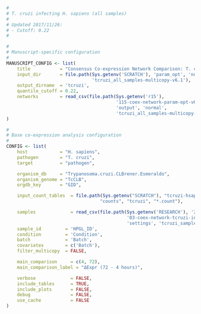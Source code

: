 ```r
#
# T. cruzi infecting H. sapiens (all samples)
#
# Updated 2017/11/26:
# - Cutoff: 0.22
#

#
# Manuscript-specific configuration
#
MANUSCRIPT_CONFIG <- list(
    title           = "Consensus Co-expression Network Comparison: T. cruzi (All Samples)", 
    input_dir       = file.path(Sys.getenv('SCRATCH'), 'param_opt', 'normal',
                                'tcruzi_all_samples-multicopy-v6.1'),
    output_dirname  = 'tcruzi',
    quantile_cutoff = 0.22,
    networks        = read_csv(file.path(Sys.getenv('r15'),
                                         '115-coex-network-param-opt-v6',
                                         'output', 'normal',
                                         'tcruzi_all_samples-multicopy-v6.1.csv'))
)

#
# Base co-expression analysis configuration
#
CONFIG <- list(
    host            = "H. sapiens",
    pathogen        = "T. cruzi",
    target          = "pathogen",

    organism_db     = "Trypanosoma.cruzi.CLBrener.Esmeraldo",
    organism_genome = "TcCLB",
    orgdb_key       = "GID",

    input_count_tables  = file.path(Sys.getenv("SCRATCH"), "tcruzi-hsapiens",
                                   "counts", "tcruzi", "*.count"),

    samples             = read_csv(file.path(Sys.getenv('RESEARCH'), '2015',
                                             '03-coex-network-tcruzi-infecting-hsapiens',
                                             'settings', 'tcruzi_samples.csv')),
    sample_id         = 'HPGL_ID',
    condition         = 'Condition',
    batch             = 'Batch',
    covariates        = c('Batch'),
    filter_multicopy  = FALSE,

    main_comparison     = c(4, 72),
    main_comparison_label = "ΔExpr (72 - 4 hours)",

    verbose             = FALSE,
    include_tables      = TRUE,
    include_plots       = FALSE,
    debug               = FALSE,
    use_cache           = FALSE
)
```
